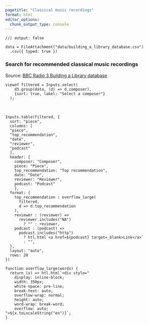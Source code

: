 ```yaml
---
pagetitle: "Classical music recordings"
format: html
editor_options: 
  chunk_output_type: console
---
```


```ojs
//| output: false

data = FileAttachment("data/building_a_library_database.csv")
  .csv({ typed: true })
```

### Search for recommended classical music recordings
Source: <a href="https://www.bbc.co.uk/programmes/b06w2121" target="_blank">BBC Radio 3 Building a Library database</a>

```ojs
viewof filtered = Inputs.select(
    d3.group(data, (d) => d.composer),
    {sort: true, label: "Select a composer"}
  );
```

</br>

```ojs
Inputs.table(filtered, {
  sort: "piece",
  columns: [
  "piece", 
  "top_recommendation", 
  "date", 
  "reviewer", 
  "podcast"
  ],
  header: {
    composer: "Composer",
    piece: "Piece",
    top_recommendation: "Top recommendation",
    date: "Date",
    reviewer: "Reviewer",
    podcast: "Podcast"
    },
  format: {
    top_recommendation : overflow_large(
      filtered,
      d => d.top_recommendation
    ),
    reviewer : (reviewer) =>
      reviewer.includes("NA")
        ? "" : reviewer,
    podcast : (podcast) =>
      podcast.includes("http")
        ? htl.html`<a href=${podcast} target=_blank>Link</a>`
        : "",
  },
  layout: "auto",
  rows: 20
})
```

```ojs
function overflow_large(words) {
  return (x) => htl.html`<div style="
    display: inline-block;
    width: 350px;
    white-space: pre-line;
    break-text: auto;
    overflow-wrap: normal;
    height: auto;
    word-wrap: break-word;
    overflow: auto;
">${x.toLocaleString("en")}`;
}
```

